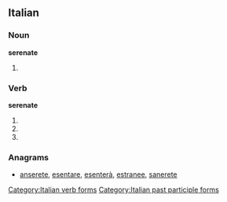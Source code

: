 ==Italian==

===Noun===
'''serenate''' {{f}}

# {{plural of|[[serenata]]|lang=Italian}}

===Verb===
'''serenate'''

# {{conjugation of|serenare||2|p|pres|ind|lang=it}}
# {{conjugation of|serenare||2|p|imp|lang=it}}
# {{form of|[[feminine|Feminine]] plural|serenato}}

===Anagrams===
* [[anserete#Italian|anserete]], [[esentare#Italian|esentare]], [[esenterà#Italian|esenterà]], [[estranee#Italian|estranee]], [[sanerete#Italian|sanerete]]

[[Category:Italian verb forms]]
[[Category:Italian past participle forms]]